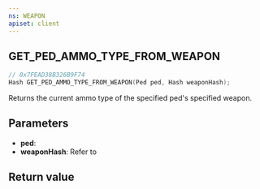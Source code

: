 ```yaml
---
ns: WEAPON
apiset: client
---
```

## GET_PED_AMMO_TYPE_FROM_WEAPON

```c
// 0x7FEAD38B326B9F74
Hash GET_PED_AMMO_TYPE_FROM_WEAPON(Ped ped, Hash weaponHash);
```

Returns the current ammo type of the specified ped's specified weapon.

## Parameters
* **ped**:
* **weaponHash**: Refer to <EmbeddedEnum type="eWeaponHash" />

## Return value
